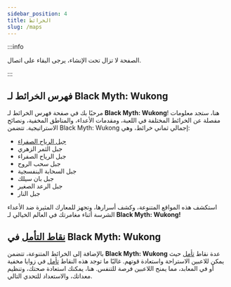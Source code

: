 ```yaml
---
sidebar_position: 4
title: الخرائط
slug: /maps
---
```


:::info

الصفحة لا تزال تحت الإنشاء، يرجى البقاء على اتصال.

:::

## فهرس الخرائط لـ Black Myth: Wukong

مرحبًا بك في صفحة فهرس الخرائط لـ **Black Myth: Wukong**! هنا، ستجد معلومات مفصلة عن الخرائط المختلفة في اللعبة، ومقدمات الأعداء، والمناطق المخفية، ونصائح الاستراتيجية. تتضمن Black Myth: Wukong إجمالي ثماني خرائط، وهي:

- [ جبل الرياح الصفراء](/docs/blackwindmountain)
- جبل الثمر الزهري
- جبل الرياح الصفراء
- جبل سحب الروح
- جبل السحابة البنفسجية
- جبل بان سيلك
- جبل الرعد الصغير
- جبل النار

استكشف هذه المواقع المتنوعة، وكشف أسرارها، وتجهز للمعارك المثيرة ضد الأعداء الشرسة أثناء مغامرتك في العالم الخيالي لـ **Black Myth: Wukong!**

## [نقاط التأمل](/docs/meditationspots) في Black Myth: Wukong

بالإضافة إلى الخرائط المتنوعة، تتضمن **Black Myth: Wukong** عدة نقاط [تأمل](/docs/meditationspots) حيث يمكن للاعبين الاستراحة واستعادة قوتهم. غالبًا ما توجد هذه النقاط [تأمل](/docs/meditationspots) في زوايا مخفية أو في المعابد، مما يمنح اللاعبين فرصة للتنفس. هنا، يمكنك استعادة صحتك، وتنظيم معداتك، والاستعداد للتحدي التالي.